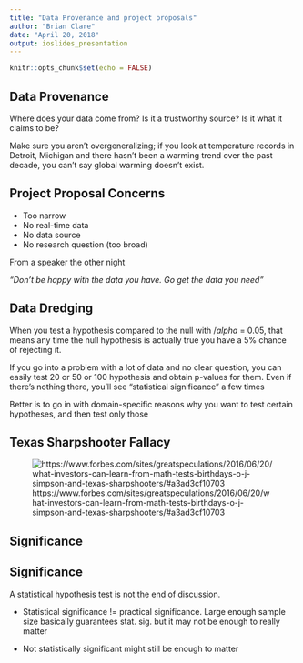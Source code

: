 ```yaml
---
title: "Data Provenance and project proposals"
author: "Brian Clare"
date: "April 20, 2018"
output: ioslides_presentation
---
```


```r
knitr::opts_chunk$set(echo = FALSE)
```

## Data Provenance

Where does your data come from? Is it a trustworthy source? Is it what it claims to be?

Make sure you aren't overgeneralizing; if you look at temperature records in Detroit, Michigan and there hasn't been a warming trend over the past decade, you can't say global warming doesn't exist.


## Project Proposal Concerns

- Too narrow
- No real-time data
- No data source
- No research question (too broad)

From a speaker the other night

*"Don't be happy with the data you have. Go get the data you need"*

## Data Dredging

When you test a hypothesis compared to the null with $/alpha$ = 0.05, that means any time the null hypothesis is actually true you have a 5% chance of rejecting it.

If you go into a problem with a lot of data and no clear question, you can easily test 20 or 50 or 100 hypothesis and obtain p-values for them. Even if there's nothing there, you'll see "statistical significance" a few times

Better is to go in with domain-specific reasons why you want to test certain hypotheses, and then test only those

## Texas Sharpshooter Fallacy

![https://www.forbes.com/sites/greatspeculations/2016/06/20/what-investors-can-learn-from-math-tests-birthdays-o-j-simpson-and-texas-sharpshooters/#a3ad3cf10703](texas sharpshooter.jpg)

## Significance

## Significance

A statistical hypothesis test is not the end of discussion.

- Statistical significance != practical significance. Large enough sample size basically guarantees stat. sig. but it may not be enough to really matter

- Not statistically significant might still be enough to matter



